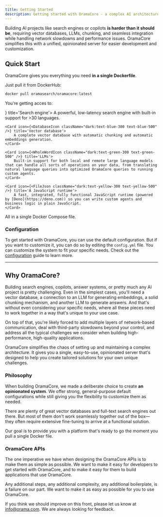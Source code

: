 ```yaml
---
title: Getting Started
description: Getting started with OramaCore - a complex AI architecture made easy and open-source.
---
```



Building AI projects like search engines or copilots **is harder than it should be**, requiring vector databases, LLMs, chunking, and seamless integration while handling network slowdowns and performance issues. OramaCore simplifies this with a unified, opinionated server for easier development and customization.

## Quick Start

OramaCore gives you everything you need **in a single Dockerfile**.

Just pull it from DockerHub:

```sh
docker pull oramasearch/oramacore:latest
```

You're getting acces to:

<Cards>
    <Card icon={<SearchIcon className="dark:text-purple-300 text-purple-500" />} title='Search engine'>
        A powerful, low-latency search engine with built-in support for >30 languages.
    </Card>

    <Card icon={<DatabaseIcon className="dark:text-blue-300 text-blue-500" />} title='Vector database'>
        A complete vector database with automatic chunking and automatic embeddings generation.
    </Card>

    <Card icon={<WholeWordIcon className="dark:text-green-300 text-green-500" />} title='LLMs'>
        Built-in support for both local and remote large language models that can handle all sorts of operations on your data, from translating natural language queries into optimized OramaCore queries to running custom agents.
    </Card>

    <Card icon={<FileJson className="dark:text-yellow-300 text-yellow-500" />} title='A JavaScript runtime'>
        A fast, integrated, fully functional JavaScript runtime (powered by [Deno](https://deno.com)) so you can write custom agents and business logic in plain JavaScript.
    </Card>
</Cards>

All in a single Docker Compose file.

### Configuration

To get started with OramaCore, you can use the default configuration. But if you want to customize it, you can do so by editing the `config.yml` file.
You can customize the system to fit your specific needs. Check out the [configuration](/docs/guide/configuration) guide to learn more.

---

## Why OramaCore?

Building search engines, copilots, answer systems, or pretty much any AI project is pretty challenging.
Even in the simplest cases, you'll need a vector database, a connection to an LLM for generating embeddings, a solid chunking mechanism, and another LLM to generate answers.
And that's without even considering your specific needs, where all these pieces need to work together in a way that's unique to your use case.

On top of that, you're likely forced to add multiple layers of network-based communication, deal with third-party slowdowns beyond your control, and address all the typical challenges we consider when building high-performance, high-quality applications.

OramaCore simplifies the chaos of setting up and maintaining a complex architecture. It gives you a single, easy-to-use, opinionated server that's designed to help you create tailored solutions for your own unique challenges.

### Philosophy

When building OramaCore, we made a deliberate choice to create **an opinionated system**. We offer strong, general-purpose default configurations while still giving you the flexibility to customize them as needed.

There are plenty of great vector databases and full-text search engines out there. But most of them don't work seamlessly together out of the box—they often require extensive fine-tuning to arrive at a functional solution.

Our goal is to provide you with a platform that's ready to go the moment you pull a single Docker file.

### OramaCore APIs

The one imperative we have when designing the OramaCore APIs is to make them as simple as possible. We want to make it easy for developers to get started with OramaCore, and to make it easy for them to build applications that use OramaCore.

Any additional steps, any additional complexity, any additional boilerplate, is a failure on our part. We want to make it as easy as possible for you to use OramaCore.

If you think we should improve on this front, please let us know at [info@orama.com](mailto:info@orama.com). We are always looking for feedback.

